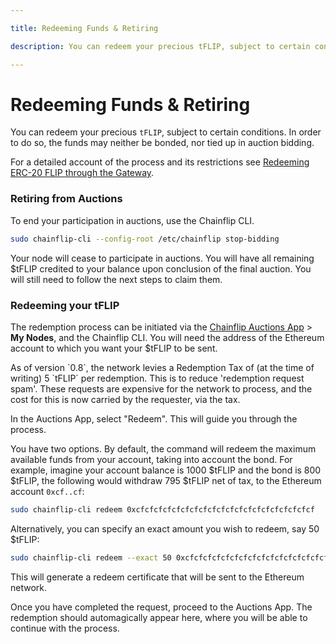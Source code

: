 ```yaml
---

title: Redeeming Funds & Retiring

description: You can redeem your precious tFLIP, subject to certain conditions. In order to do so, the funds may neither be bonded, nor tied up in auction bidding.

---
```



# Redeeming Funds & Retiring

You can redeem your precious `tFLIP`, subject to certain conditions. In order to do so, the funds may neither be bonded, nor tied up in auction bidding.

For a detailed account of the process and its restrictions see [Redeeming ERC-20 FLIP through the Gateway](../../concepts/validator-network/state-chain-flip-gateway#redeeming-erc-20-flip-through-the-gateway).

### Retiring from Auctions

To end your participation in auctions, use the Chainflip CLI.

```bash copy
sudo chainflip-cli --config-root /etc/chainflip stop-bidding
```

Your node will cease to participate in auctions. You will have all remaining $tFLIP credited to your balance upon conclusion of the final auction. You will still need to follow the next steps to claim them.

### Redeeming your tFLIP

The redemption process can be initiated via the [Chainflip Auctions App](https://auctions-perseverance.chainflip.io/auctions) > **My Nodes**, and the Chainflip CLI. You will need the address of the Ethereum account to which you want your $tFLIP to be sent.

<Callout type="warning">
  As of version `0.8`, the network levies a Redemption Tax of (at the time of
  writing) 5 `tFLIP` per redemption. This is to reduce 'redemption request
  spam'. These requests are expensive for the network to process, and the cost
  for this is now carried by the requester, via the tax.
</Callout>

In the Auctions App, select "Redeem". This will guide you through the process.

You have two options. By default, the command will redeem the maximum available funds from your account, taking into account the bond. For example, imagine your account balance is 1000 \$tFLIP and the bond is 800 \$tFLIP, the following would withdraw 795 \$tFLIP net of tax, to the Ethereum account `0xcf..cf`:

```bash copy
sudo chainflip-cli redeem 0xcfcfcfcfcfcfcfcfcfcfcfcfcfcfcfcfcfcfcfcf
```

Alternatively, you can specify an exact amount you wish to redeem, say 50 $tFLIP:

```bash copy
sudo chainflip-cli redeem --exact 50 0xcfcfcfcfcfcfcfcfcfcfcfcfcfcfcfcfcfcfcfcf
```

This will generate a redeem certificate that will be sent to the Ethereum network.

Once you have completed the request, proceed to the Auctions App. The redemption should automagically appear here, where you will be able to continue with the process.
